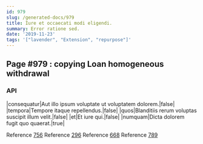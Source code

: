 ```yaml
---
id: 979
slug: /generated-docs/979
title: Iure et occaecati modi eligendi.
summary: Error ratione sed.
date: '2019-11-23'
tags: '["lavender", "Extension", "repurpose"]'
---
```

## Page #979 : copying Loan homogeneous withdrawal
<Partial />

### API

|consequatur|Aut illo ipsum voluptate ut voluptatem dolorem.|false|
|tempora|Tempore itaque repellendus.|false|
|quos|Blanditiis rerum voluptas suscipit illum velit.|false|
|et|Et iure qui.|false|
|numquam|Dicta dolorem fugit quo quaerat.|true|

Reference [756](/generated-docs/756)
Reference [296](/generated-docs/296)
Reference [668](/generated-docs/668)
Reference [789](/generated-docs/789)



